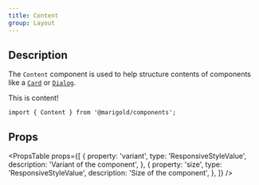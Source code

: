 ```yaml
---
title: Content
group: Layout
---
```


## Description

The `Content` component is used to help structure contents of components like a [`Card`](/components/card) or [`Dialog`](/components/dialog).

<Preview>
  <Content>This is content!</Content>
</Preview>

```tsx onlyCode
import { Content } from '@marigold/components';
```

## Props

<PropsTable
  props={[
    {
      property: 'variant',
      type: 'ResponsiveStyleValue<string>',
      description: 'Variant of the component',
    },
    {
      property: 'size',
      type: 'ResponsiveStyleValue<string>',
      description: 'Size of the component',
    },
  ]}
/>
